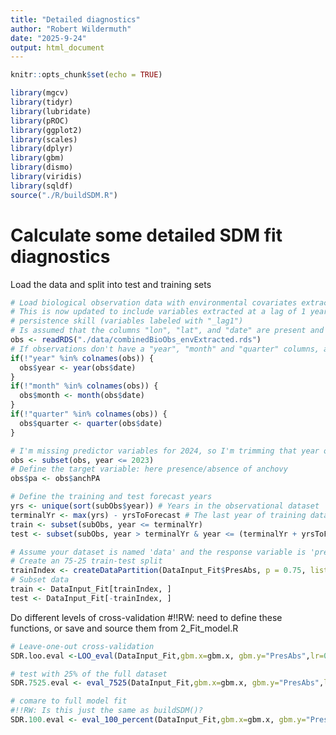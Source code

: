 ```yaml
---
title: "Detailed diagnostics"
author: "Robert Wildermuth"
date: "2025-9-24"
output: html_document
---
```


```r
knitr::opts_chunk$set(echo = TRUE)
```

```r
library(mgcv)
library(tidyr)
library(lubridate)
library(pROC)
library(ggplot2)
library(scales)
library(dplyr)
library(gbm)
library(dismo)
library(viridis)
library(sqldf)
source("./R/buildSDM.R")
```

# Calculate some detailed SDM fit diagnostics

Load the data and split into test and training sets
```r
# Load biological observation data with environmental covariates extracted
# This is now updated to include variables extracted at a lag of 1 year, which are used to calculate
# persistence skill (variables labeled with "_lag1")
# Is assumed that the columns "lon", "lat", and "date" are present and complete
obs <- readRDS("./data/combinedBioObs_envExtracted.rds")
# If observations don't have a "year", "month" and "quarter" columns, add them. Will need a "date" column to get them
if(!"year" %in% colnames(obs)) {
  obs$year <- year(obs$date)  
}
if(!"month" %in% colnames(obs)) {
  obs$month <- month(obs$date)  
}
if(!"quarter" %in% colnames(obs)) {
  obs$quarter <- quarter(obs$date)  
}

# I'm missing predictor variables for 2024, so I'm trimming that year off
obs <- subset(obs, year <= 2023)
# Define the target variable: here presence/absence of anchovy
obs$pa <- obs$anchPA

# Define the training and test forecast years
yrs <- unique(sort(subObs$year)) # Years in the observational dataset
terminalYr <- max(yrs) - yrsToForecast # The last year of training data 
train <- subset(subObs, year <= terminalYr)
test <- subset(subObs, year > terminalYr & year <= (terminalYr + yrsToForecast)) # Observations after the training data ends

# Assume your dataset is named 'data' and the response variable is 'presence'
# Create an 75-25 train-test split
trainIndex <- createDataPartition(DataInput_Fit$PresAbs, p = 0.75, list = FALSE)
# Subset data
train <- DataInput_Fit[trainIndex, ]
test <- DataInput_Fit[-trainIndex, ]
```

Do different levels of cross-validation
#!!RW: need to define these functions, or save and source them from 2_Fit_model.R
```r
# Leave-one-out cross-validation
SDR.loo.eval <-LOO_eval(DataInput_Fit,gbm.x=gbm.x, gbm.y="PresAbs",lr=0.01, tc=3)

# test with 25% of the full dataset
SDR.7525.eval <- eval_7525(DataInput_Fit,gbm.x=gbm.x, gbm.y="PresAbs",lr=0.01, tc=3)

# comare to full model fit 
#!!RW: Is this just the same as buildSDM()?
SDR.100.eval <- eval_100_percent(DataInput_Fit,gbm.x=gbm.x, gbm.y="PresAbs",lr=0.01, tc=3)

```